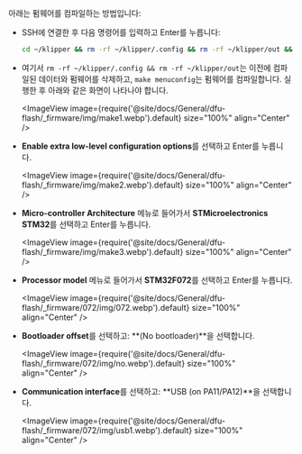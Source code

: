 아래는 펌웨어를 컴파일하는 방법입니다:
* SSH에 연결한 후 다음 명령어를 입력하고 Enter를 누릅니다:

    ```bash
    cd ~/klipper && rm -rf ~/klipper/.config && rm -rf ~/klipper/out && make menuconfig
    ```

* 여기서 `rm -rf ~/klipper/.config && rm -rf ~/klipper/out`는 이전에 컴파일된 데이터와 펌웨어를 삭제하고, `make menuconfig`는 펌웨어를 컴파일합니다. 실행한 후 아래와 같은 화면이 나타나야 합니다.

    <ImageView image={require('@site/docs/General/dfu-flash/_firmware/img/make1.webp').default} size="100%" align="Center" />

* **Enable extra low-level configuration options**를 선택하고 Enter를 누릅니다.

    <ImageView image={require('@site/docs/General/dfu-flash/_firmware/img/make2.webp').default} size="100%" align="Center" />

* **Micro-controller Architecture** 메뉴로 들어가서 **STMicroelectronics STM32**를 선택하고 Enter를 누릅니다.

    <ImageView image={require('@site/docs/General/dfu-flash/_firmware/img/make3.webp').default} size="100%" align="Center" />

* **Processor model** 메뉴로 들어가서 **STM32F072**를 선택하고 Enter를 누릅니다.

    <ImageView image={require('@site/docs/General/dfu-flash/_firmware/072/img/072.webp').default} size="100%" align="Center" />

* **Bootloader offset**를 선택하고: **(No bootloader)**을 선택합니다.

    <ImageView image={require('@site/docs/General/dfu-flash/_firmware/072/img/no.webp').default} size="100%" align="Center" />

* **Communication interface**를 선택하고: **USB (on PA11/PA12)**을 선택합니다.

    <ImageView image={require('@site/docs/General/dfu-flash/_firmware/072/img/usb1.webp').default} size="100%" align="Center" />
